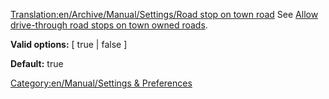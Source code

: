 [[Translation:en/Archive/Manual/Settings/Road stop on town road]]
See [[en/Archive/Manual/Settings/Advanced Settings/Stations#allow-drive-through-road-stops-on-town-owned-roads|Allow drive-through road stops on town owned roads]].


'''Valid options:''' [ true | false ]

'''Default:''' true

[[Category:en/Manual/Settings & Preferences]]